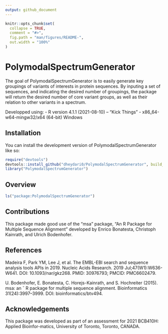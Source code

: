 ```yaml
---
output: github_document
---
```


<!-- README.md is generated from README.Rmd. Please edit that file -->

```r
knitr::opts_chunk$set(
  collapse = TRUE,
  comment = "#>",
  fig.path = "man/figures/README-",
  out.width = "100%"
)
```

# PolymodalSpectrumGenerator

<!-- badges: start -->
<!-- badges: end -->

The goal of PolymodalSpectrumGenerator is to easily generate key groupings of variants of interests in protein sequences. By inputing a set of sequences, and indicating the desired number of groupings, the package will return the desired number of core variant groups, as well as their relation to other variants in a spectrum.

Developped using: 
- R version 4.1.1 (2021-08-10) -- "Kick Things"
- x86_64-w64-mingw32/x64 (64-bit) Windows 

## Installation

You can install the development version of PolymodalSpectrumGenerator like so:

``` r
require("devtools")
devtools::install_github("dheydari0/PolymodalSpectrumGenerator", build_vignettes = TRUE)
library("PolymodalSpectrumGenerator")
```

## Overview

``` r
ls("package:PolymodalSpectrumGenerator")
```




## Contributions

This package made good use of the "msa" package, "An R Package for Multiple Sequence Alignment" developed by Enrico Bonatesta, Christoph Kainrath, and Ulrich Bodenhofer.

## References

Madeira F, Park YM, Lee J, et al. The EMBL-EBI search and sequence analysis tools APIs in 2019. Nucleic Acids Research. 2019 Jul;47(W1):W636-W641. DOI: 10.1093/nar/gkz268. PMID: 30976793; PMCID: PMC6602479.

U. Bodenhofer, E. Bonatesta, C. Horejs-Kainrath, and S. Hochreiter (2015). msa: an ˇ
R package for multiple sequence alignment. Bioinformatics 31(24):3997–3999. DOI:
bioinformatics/btv494.

## Acknowledgements

This  package  was  developed  as  part  of  an  assessment  for  2021  BCB410H:  Applied  Bioinfor-matics, University of Toronto, Toronto, CANADA.
